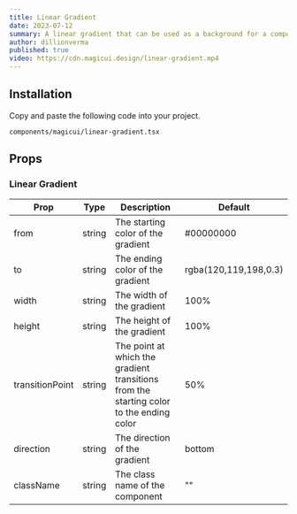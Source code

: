 ```yaml
---
title: Linear Gradient
date: 2023-07-12
summary: A linear gradient that can be used as a background for a component.
author: dillionverma
published: true
video: https://cdn.magicui.design/linear-gradient.mp4
---
```


<ComponentPreview name="linear-gradient-demo" />

<Steps>

<Step>

## Installation

Copy and paste the following code into your project.

```text
components/magicui/linear-gradient.tsx
```

<ComponentSource name="linear-gradient" >

</ComponentSource>

</Step>

</Steps>

## Props

### Linear Gradient

| Prop            | Type   | Description                                                                             | Default               |
| --------------- | ------ | --------------------------------------------------------------------------------------- | --------------------- |
| from            | string | The starting color of the gradient                                                      | #00000000             |
| to              | string | The ending color of the gradient                                                        | rgba(120,119,198,0.3) |
| width           | string | The width of the gradient                                                               | 100%                  |
| height          | string | The height of the gradient                                                              | 100%                  |
| transitionPoint | string | The point at which the gradient transitions from the starting color to the ending color | 50%                   |
| direction       | string | The direction of the gradient                                                           | bottom                |
| className       | string | The class name of the component                                                         | ""                    |
